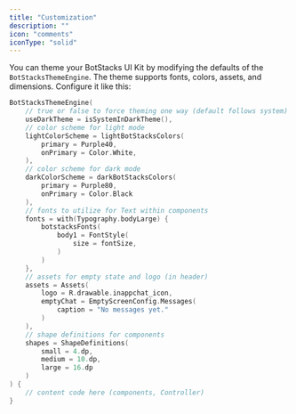 ```yaml
---
title: "Customization"
description: ""
icon: "comments"
iconType: "solid"
---
```


You can theme your BotStacks UI Kit by modifying the defaults of the `BotStacksThemeEngine`. The theme supports fonts, colors, assets, and dimensions. Configure it like this:


```Kotlin
BotStacksThemeEngine(
    // true or false to force theming one way (default follows system)
    useDarkTheme = isSystemInDarkTheme(),
    // color scheme for light mode
    lightColorScheme = lightBotStacksColors(
        primary = Purple40,
        onPrimary = Color.White,
    ),
    // color scheme for dark mode
    darkColorScheme = darkBotStacksColors(
        primary = Purple80,
        onPrimary = Color.Black
    ),
    // fonts to utilize for Text within components
    fonts = with(Typography.bodyLarge) {
        botstacksFonts(
            body1 = FontStyle(
                size = fontSize,
            )
        )
    },
    // assets for empty state and logo (in header)
    assets = Assets(
        logo = R.drawable.inappchat_icon,
        emptyChat = EmptyScreenConfig.Messages(
            caption = "No messages yet."
        )
    ),
    // shape definitions for components
    shapes = ShapeDefinitions(
        small = 4.dp,
        medium = 10.dp,
        large = 16.dp
    )
) {
    // content code here (components, Controller)
}
```